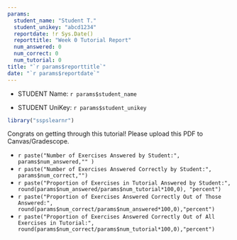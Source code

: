 ```yaml
---
params:
  student_name: "Student T."
  student_unikey: "abcd1234"
  reportdate: !r Sys.Date()
  reporttitle: "Week 0 Tutorial Report"
  num_answered: 0
  num_correct: 0
  num_tutorial: 0
title: "`r params$reporttitle`"
date: "`r params$reportdate`"
---
```


* STUDENT Name: `r params$student_name`

* STUDENT UniKey: `r params$student_unikey`

```r
library("sspslearnr")
```

Congrats on getting through this tutorial! Please upload this PDF to Canvas/Gradescope. 


- `r paste("Number of Exercises Answered by Student:", params$num_answered,"" )`
- `r paste("Number of Exercises Answered Correctly by Student:", params$num_correct,"")`
- `r paste("Proportion of Exercises in Tutorial Answered by Student:", round(params$num_answered/params$num_tutorial*100,0), "percent")`
- `r paste("Proportion of Exercises Answered Correctly Out of Those Answered:", round(params$num_correct/params$num_answered*100,0),"percent")`
- `r paste("Proportion of Exercises Answered Correctly Out of All Exercises in Tutorial:", round(params$num_correct/params$num_tutorial*100,0),"percent")`
